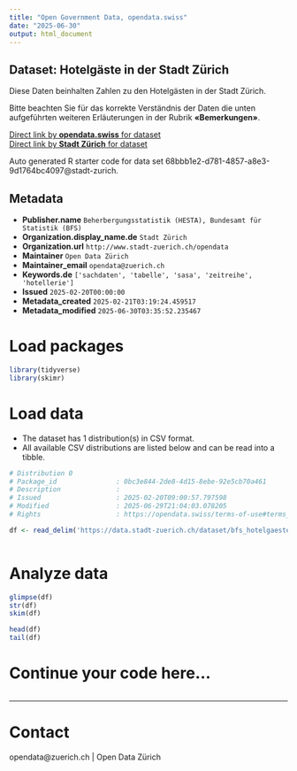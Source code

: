 ```yaml
---
title: "Open Government Data, opendata.swiss"
date: "2025-06-30"
output: html_document
---
```


## Dataset: Hotelgäste in der Stadt Zürich

Diese Daten beinhalten Zahlen zu den Hotelgästen in der Stadt Zürich.

Bitte beachten Sie für das korrekte Verständnis der Daten die unten aufgeführten weiteren Erläuterungen in der Rubrik **«Bemerkungen»**.


[Direct link by **opendata.swiss** for dataset](https://opendata.swiss/de/dataset/hotelgaste-in-der-stadt-zurich)<br>
[Direct link by **Stadt Zürich** for dataset](https://data.stadt-zuerich.ch/dataset/bfs_hotelgaeste_stadt_zuerich_od1104)

Auto generated R starter code for data set 68bbb1e2-d781-4857-a8e3-9d1764bc4097@stadt-zurich.

## Metadata

- **Publisher.name** `Beherbergungsstatistik (HESTA), Bundesamt für Statistik (BFS)`
- **Organization.display_name.de** `Stadt Zürich`
- **Organization.url** `http://www.stadt-zuerich.ch/opendata`
- **Maintainer** `Open Data Zürich`
- **Maintainer_email** `opendata@zuerich.ch`
- **Keywords.de** `['sachdaten', 'tabelle', 'sasa', 'zeitreihe', 'hotellerie']`
- **Issued** `2025-02-20T00:00:00`
- **Metadata_created** `2025-02-21T03:19:24.459517`
- **Metadata_modified** `2025-06-30T03:35:52.235467`


# Load packages

```r

library(tidyverse)
library(skimr)

```

# Load data

-   The dataset has 1 distribution(s) in CSV format.
-   All available CSV distributions are listed below and can be read into a tibble.

```r

# Distribution 0
# Package_id               : 0bc3e844-2de8-4d15-8ebe-92e5cb70a461
# Description              : 
# Issued                   : 2025-02-20T09:00:57.797598
# Modified                 : 2025-06-29T21:04:03.078205
# Rights                   : https://opendata.swiss/terms-of-use#terms_open

df <- read_delim('https://data.stadt-zuerich.ch/dataset/bfs_hotelgaeste_stadt_zuerich_od1104/download/WIR110OD1104.csv')



```

# Analyze data

```r

glimpse(df)
str(df)
skim(df)

head(df)
tail(df)

```

# Continue your code here...

```r

```

------------------------------------------------------------------------

# Contact

opendata@zuerich.ch | Open Data Zürich
